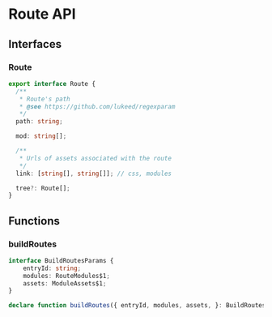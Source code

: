 # Route API

## Interfaces

### Route

```typescript
export interface Route {
  /**
   * Route's path
   * @see https://github.com/lukeed/regexparam
   */
  path: string;

  mod: string[];

  /**
   * Urls of assets associated with the route
   */
  link: [string[], string[]]; // css, modules

  tree?: Route[];
}
```

## Functions

### buildRoutes

```typescript
interface BuildRoutesParams {
    entryId: string;
    modules: RouteModules$1;
    assets: ModuleAssets$1;
}

declare function buildRoutes({ entryId, modules, assets, }: BuildRoutesParams): Route | undefined;
```
